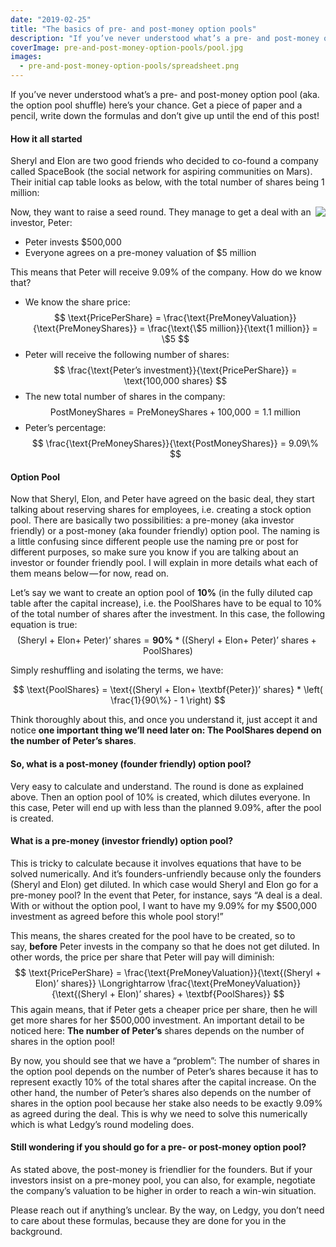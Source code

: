 ```yaml
---
date: "2019-02-25"
title: "The basics of pre- and post-money option pools"
description: "If you’ve never understood what’s a pre- and post-money option pool (aka. the option pool shuffle), here’s your chance."
coverImage: pre-and-post-money-option-pools/pool.jpg
images:
  - pre-and-post-money-option-pools/spreadsheet.png
---
```


If you’ve never understood what’s a pre- and post-money option pool (aka. the option pool shuffle) here’s your chance. Get a piece of paper and a pencil, write down the formulas and don’t give up until the end of this post!

#### How it all started

Sheryl and Elon are two good friends who decided to co-found a company called SpaceBook (the social network for aspiring communities on Mars). Their initial cap table looks as below, with the total number of shares being 1 million:

<Img src="spreadsheet.png" align="right" />

Now, they want to raise a seed round. They manage to get a deal with an investor, Peter:

-   Peter invests $500,000
-   Everyone agrees on a pre-money valuation of $5 million

This means that Peter will receive 9.09% of the company. How do we know that?

-   We know the share price:
$$
\text{PricePerShare} = \frac{\text{PreMoneyValuation}}{\text{PreMoneyShares}} = \frac{\text{\$5 million}}{\text{1 million}} = \$5
$$
-   Peter will receive the following number of shares:
$$
\frac{\text{Peter’s investment}}{\text{PricePerShare}} = \text{100,000 shares}
$$
-   The new total number of shares in the company:
$$
\text{PostMoneyShares} = \text{PreMoneyShares} + \text{100,000} = 1.1\text{ million}
$$
-   Peter’s percentage:
$$
\frac{\text{PreMoneyShares}}{\text{PostMoneyShares}} = 9.09\%
$$

#### Option Pool

Now that Sheryl, Elon, and Peter have agreed on the basic deal, they start talking about reserving shares for employees, i.e. creating a stock option pool. There are basically two possibilities: a pre-money (aka investor friendly) or a post-money (aka founder friendly) option pool. The naming is a little confusing since different people use the naming pre or post for different purposes, so make sure you know if you are talking about an investor or founder friendly pool. I will explain in more details what each of them means below — for now, read on.

Let’s say we want to create an option pool of **10%** (in the fully diluted cap table after the capital increase), i.e. the $\text{PoolShares}$ have to be equal to 10% of the total number of shares after the investment. In this case, the following equation is true:
$$
\text{(Sheryl + Elon+ Peter)’ shares} = \textbf{90\%} * (\text{(Sheryl + Elon+ Peter)’ shares} + \text{PoolShares})
$$

Simply reshuffling and isolating the terms, we have:

$$
\text{PoolShares} = \text{(Sheryl + Elon+ \textbf{Peter})’ shares} * \left( \frac{1}{90\%} - 1 \right)
$$

Think thoroughly about this, and once you understand it, just accept it and notice **one important thing we’ll need later on: The $\text{PoolShares}$ depend on the number of Peter’s shares**.

#### So, what is a post-money (founder friendly) option pool?

Very easy to calculate and understand. The round is done as explained above. Then an option pool of 10% is created, which dilutes everyone. In this case, Peter will end up with less than the planned 9.09%, after the pool is created.

#### What is a pre-money (investor friendly) option pool?

This is tricky to calculate because it involves equations that have to be solved numerically. And it’s founders-unfriendly because only the founders (Sheryl and Elon) get diluted. In which case would Sheryl and Elon go for a pre-money pool? In the event that Peter, for instance, says “A deal is a deal. With or without the option pool, I want to have my 9.09% for my $500,000 investment as agreed before this whole pool story!”

This means, the shares created for the pool have to be created, so to say, **before** Peter invests in the company so that he does not get diluted. In other words, the price per share that Peter will pay will diminish:
$$
\text{PricePerShare} =
\frac{\text{PreMoneyValuation}}{\text{(Sheryl + Elon)’ shares}}
\Longrightarrow
\frac{\text{PreMoneyValuation}}{\text{(Sheryl + Elon)’ shares} + \textbf{PoolShares}}
$$
This again means, that if Peter gets a cheaper price per share, then he will get more shares for her $500,000 investment. An important detail to be noticed here: **The number of Peter’s** shares depends on the number of shares in the option pool!

By now, you should see that we have a “problem”: The number of shares in the option pool depends on the number of Peter’s shares because it has to represent exactly 10% of the total shares after the capital increase. On the other hand, the number of Peter’s shares also depends on the number of shares in the option pool because her stake also needs to be exactly 9.09% as agreed during the deal. This is why we need to solve this numerically which is what Ledgy’s round modeling does.

#### Still wondering if you should go for a pre- or post-money option pool?

As stated above, the post-money is friendlier for the founders. But if your investors insist on a pre-money pool, you can also, for example, negotiate the company’s valuation to be higher in order to reach a win-win situation.

Please reach out if anything’s unclear. By the way, on Ledgy, you don’t need to care about these formulas, because they are done for you in the background.
